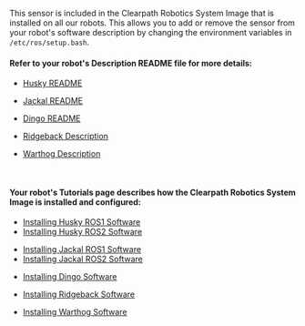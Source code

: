 
This sensor is included in the Clearpath Robotics System Image that is installed on all our robots.
This allows you to add or remove the sensor from your robot's software description by changing the environment variables in `/etc/ros/setup.bash`.

#### Refer to your robot's Description README file for more details:

<Tabs groupId="robot_platform">
  <TabItem
    value="husky"
    label="Husky"
    default
  >
    <ul>
      <li>
        <a href="https://github.com/husky/husky/blob/noetic-devel/husky_description/README.md">Husky README</a>
      </li>
    </ul>
  </TabItem>
  <TabItem
    value="jackal"
    label="Jackal"
  >
    <ul>
      <li>
        <a href="https://github.com/jackal/jackal/blob/noetic-devel/jackal_description/README.md">Jackal README</a>
      </li>
    </ul>
  </TabItem>
  <TabItem
    value="dingo"
    label="Dingo"
  >
    <ul>
      <li>
        <a href="https://github.com/dingo-cpr/dingo/blob/melodic-devel/dingo_description/README.md">Dingo README</a>
      </li>
    </ul>
  </TabItem>
  <TabItem
    value="ridgeback"
    label="Ridgeback"
  >
    <ul>
      <li>
        <a href="https://github.com/ridgeback/ridgeback/tree/melodic-devel/ridgeback_description">Ridgeback Description</a>
      </li>
    </ul>
  </TabItem>
  <TabItem
    value="warthog"
    label="Warthog"
  >
    <ul>
      <li>
        <a href="https://github.com/warthog-cpr/warthog/tree/kinetic-devel/warthog_description">Warthog Description</a>
      </li>
    </ul>
  </TabItem>
</Tabs>

<br />

#### Your robot's Tutorials page describes how the Clearpath Robotics System Image is installed and configured:

<Tabs groupId="robot_platform">
  <TabItem
    value="husky"
    label="Husky"
    default
  >
    <ul>
      <li>
        <a href="../../../outdoor_robots/husky/tutorials_husky/tutorials_husky_ros1#husky-software-setup">Installing Husky ROS1 Software</a>
      </li>
      <li>
        <a href="../../../outdoor_robots/husky/tutorials_husky/tutorials_husky_ros2#husky-software-setup">Installing Husky ROS2 Software</a>
      </li>
    </ul>
  </TabItem>
  <TabItem
    value="jackal"
    label="Jackal"
  >
    <ul>
      <li>
        <a href="../../../outdoor_robots/jackal/tutorials_jackal/tutorials_jackal_ros1#jackal-software-setup">Installing Jackal ROS1 Software</a>
      </li>
      <li>
        <a href="../../../outdoor_robots/jackal/tutorials_jackal/tutorials_jackal_ros2#jackal-software-setup">Installing Jackal ROS2 Software</a>
      </li>
    </ul>
  </TabItem>
  <TabItem
    value="dingo"
    label="Dingo"
  >
    <ul>
      <li>
        <a href="../../../indoor_robots/dingo/tutorials_dingo/#dingo-software-setup">Installing Dingo Software</a>
      </li>
    </ul>
  </TabItem>
  <TabItem
    value="ridgeback"
    label="Ridgeback"
  >
    <ul>
      <li>
        <a href="../../../indoor_robots/ridgeback/tutorials_ridgeback/#ridgeback-software-setup">Installing Ridgeback Software</a>
      </li>
    </ul>
  </TabItem>
  <TabItem
    value="warthog"
    label="Warthog"
  >
    <ul>
      <li>
        <a href="../../../outdoor_robots/warthog/tutorials_warthog/#warthog-software-setup">Installing Warthog Software</a>
      </li>
    </ul>
  </TabItem>
</Tabs>
